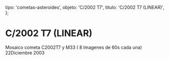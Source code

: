 
  tipo: 'cometas-asteroides',
  objeto: 'C/2002 T7',
  titulo: 'C/2002 T7 (LINEAR)',
};

# C/2002 T7 (LINEAR)

<Imagen
  src="registro/c2002-t7_20031222_1_c2002t7-22dicembre2003-suma-de-8-imagenes-de-60s.jpg"
  fecha="20031222"
/>

Mosaico cometa C2002T7 y M33 ( 8 Imagenes de 60s cada una) 22Diciembre 2003